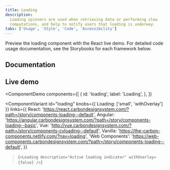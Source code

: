 ```yaml
---
title: Loading
description:
  Loading spinners are used when retrieving data or performing slow
  computations, and help to notify users that loading is underway.
tabs: ['Usage', 'Style', 'Code', 'Accessibility']
---
```


<PageDescription>

Preview the loading component with the React live demo. For detailed code usage
documentation, see the Storybooks for each framework below.

</PageDescription>

## Documentation

<Row className="resource-card-group">
<Column colLg={4} colMd={4} noGutterSm>
  <ResourceCard
    subTitle="React"
    href="https://react.carbondesignsystem.com/?path=/story/components-loading--default"
    >

<MdxIcon name="react" />

  </ResourceCard>
</Column>
<Column colLg={4} colMd={4} noGutterSm>
  <ResourceCard
      subTitle="Angular (Community)"
      href="https://angular.carbondesignsystem.com/?path=/story/components-loading--basic"
      >

<MdxIcon name="angular" />

  </ResourceCard>
</Column>
<Column colLg={4} colMd={4} noGutterSm>
  <ResourceCard
      subTitle="Vue (Community)"
      href="http://vue.carbondesignsystem.com/?path=/story/components-cvloading--default"
      >

<MdxIcon name="vue" />

  </ResourceCard>
</Column>
<Column colLg={4} colMd={4} noGutterSm>
  <ResourceCard
      subTitle="Web Components (Community)"
      href="https://web-components.carbondesignsystem.com/?path=/story/components-loading--default"
      >

<MdxIcon name="webcomponents" />

  </ResourceCard>
</Column>
</Row>

## Live demo

<!-- prettier-ignore-start -->
<ComponentDemo
  components={[
    {
      id: 'loading',
      label: 'Loading',
    },
  ]}
>
  <ComponentVariant
    id="loading"
    knobs={{ Loading: ['small', 'withOverlay'] }}
    links={{
      React:
        'https://react.carbondesignsystem.com/?path=/story/components-loading--default',
      Angular:
        'https://angular.carbondesignsystem.com/?path=/story/components-loading--basic',
      Vue: 'http://vue.carbondesignsystem.com/?path=/story/components-cvloading--default',
      Vanilla: 'https://the-carbon-components.netlify.com/?nav=loading',
      'Web Components':
        'https://web-components.carbondesignsystem.com/?path=/story/components-loading--default',
    }}
  >{`
    <Loading
      description="Active loading indicator" withOverlay={false}
    />
  `}</ComponentVariant>
</ComponentDemo>
<!-- prettier-ignore-end -->
